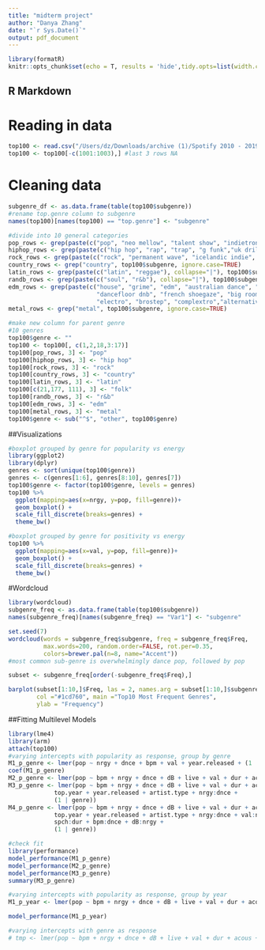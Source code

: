 ```yaml
---
title: "midterm project"
author: "Danya Zhang"
date: "`r Sys.Date()`"
output: pdf_document
---
```


```r
library(formatR)
knitr::opts_chunk$set(echo = T, results = 'hide',tidy.opts=list(width.cutoff=70),tidy=TRUE)
```

## R Markdown
# Reading in data
```r
top100 <- read.csv("/Users/dz/Downloads/archive (1)/Spotify 2010 - 2019 Top 100.csv")
top100 <- top100[-c(1001:1003),] #last 3 rows NA
```

# Cleaning data
```r
subgenre_df <- as.data.frame(table(top100$subgenre))
#rename top.genre column to subgenre
names(top100)[names(top100) == "top.genre"] <- "subgenre"

#divide into 10 general categories
pop_rows <- grep(paste(c("pop", "neo mellow", "talent show", "indietronica", "adult standards", "boy band", "bubblegum", "idol"), collapse="|"), top100$subgenre, ignore.case=TRUE)
hiphop_rows <- grep(paste(c("hip hop", "rap", "trap", "g funk","uk drill"), collapse="|"), top100$subgenre, ignore.case=TRUE)
rock_rows <- grep(paste(c("rock", "permanent wave", "icelandic indie", "emo"), collapse="|"), top100$subgenre, ignore.case=TRUE)
country_rows <- grep("country", top100$subgenre, ignore.case=TRUE)
latin_rows <- grep(paste(c("latin", "reggae"), collapse="|"), top100$subgenre, ignore.case=TRUE)
randb_rows <- grep(paste(c("soul", "r&b"), collapse="|"), top100$subgenre, ignore.case=TRUE)
edm_rows <- grep(paste(c("house", "grime", "edm", "australian dance", "tronica",
                         "dancefloor dnb", "french shoegaze", "big room", "techno", 
                         "electro", "brostep", "complextro","alternative dance"), collapse="|"), top100$subgenre, ignore.case=TRUE)
metal_rows <- grep("metal", top100$subgenre, ignore.case=TRUE)

#make new column for parent genre
#10 genres
top100$genre <- ""
top100 <- top100[, c(1,2,18,3:17)]
top100[pop_rows, 3] <- "pop"
top100[hiphop_rows, 3] <- "hip hop"
top100[rock_rows, 3] <- "rock"
top100[country_rows, 3] <- "country"
top100[latin_rows, 3] <- "latin"
top100[c(21,177, 111), 3] <- "folk"
top100[randb_rows, 3] <- "r&b"
top100[edm_rows, 3] <- "edm"
top100[metal_rows, 3] <- "metal"
top100$genre <- sub("^$", "other", top100$genre)
```

##Visualizations
```r
#boxplot grouped by genre for popularity vs energy
library(ggplot2)
library(dplyr)
genres <- sort(unique(top100$genre))
genres <- c(genres[1:6], genres[8:10], genres[7])
top100$genre <- factor(top100$genre, levels = genres)
top100 %>%
  ggplot(mapping=aes(x=nrgy, y=pop, fill=genre))+
  geom_boxplot() +
  scale_fill_discrete(breaks=genres) +
  theme_bw()
```

```r
#boxplot grouped by genre for positivity vs energy
top100 %>%
  ggplot(mapping=aes(x=val, y=pop, fill=genre))+
  geom_boxplot() +
  scale_fill_discrete(breaks=genres) +
  theme_bw()
```

#Wordcloud
```r
library(wordcloud)
subgenre_freq <- as.data.frame(table(top100$subgenre))
names(subgenre_freq)[names(subgenre_freq) == "Var1"] <- "subgenre"

set.seed(7)
wordcloud(words = subgenre_freq$subgenre, freq = subgenre_freq$Freq,
          max.words=200, random.order=FALSE, rot.per=0.35, 
          colors=brewer.pal(n=8, name="Accent"))
#most common sub-genre is overwhelmingly dance pop, followed by pop

subset <- subgenre_freq[order(-subgenre_freq$Freq),]

barplot(subset[1:10,]$Freq, las = 2, names.arg = subset[1:10,]$subgenre,
        col ="#1cd760", main ="Top10 Most Frequent Genres",
        ylab = "Frequency")
```


##Fitting Multilevel Models
```r
library(lme4)
library(arm)
attach(top100)
#varying intercepts with popularity as response, group by genre
M1_p_genre <- lmer(pop ~ nrgy + dnce + bpm + val + year.released + (1 | genre))
coef(M1_p_genre)
M2_p_genre <- lmer(pop ~ bpm + nrgy + dnce + dB + live + val + dur + acous + spch + year.released + top.year + (1 | genre))
M3_p_genre <- lmer(pop ~ bpm + nrgy + dnce + dB + live + val + dur + acous + spch + 
             top.year + year.released + artist.type + nrgy:dnce + 
             (1 | genre))
M4_p_genre <- lmer(pop ~ bpm + nrgy + dnce + dB + live + val + dur + acous + spch + 
             top.year + year.released + artist.type + nrgy:dnce + val:nrgy +
             spch:dur + bpm:dnce + dB:nrgy +
             (1 | genre))

#check fit
library(performance)
model_performance(M1_p_genre)
model_performance(M2_p_genre)
model_performance(M3_p_genre)
summary(M3_p_genre)
```

```r
#varying intercepts with popularity as response, group by year
M1_p_year <- lmer(pop ~ bpm + nrgy + dnce + dB + live + val + dur + acous + spch + genre + year.released + (1 | top.year))

model_performance(M1_p_year)
```

```r
#varying intercepts with genre as response
# tmp <- lmer(pop ~ bpm + nrgy + dnce + dB + live + val + dur + acous + spch + year.released + artist.type + (1 | top.year))
```


